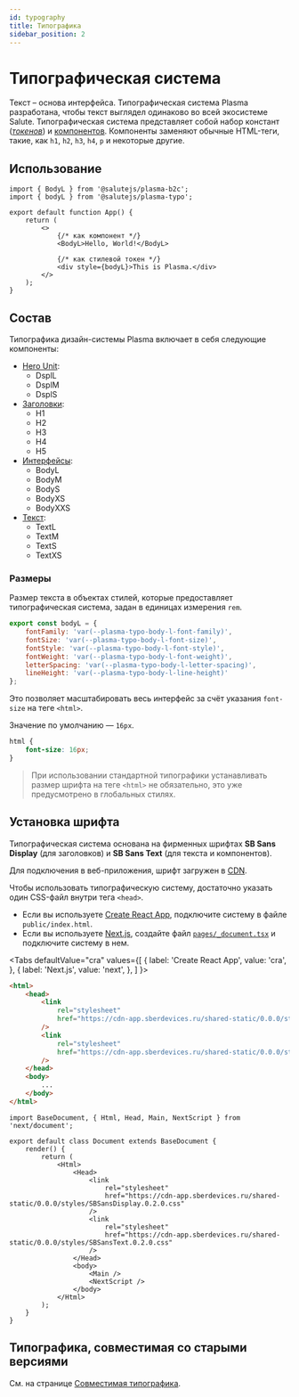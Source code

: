 ```yaml
---
id: typography
title: Типографика
sidebar_position: 2
---
```



# Типографическая система
Текст – основа интерфейса. Типографическая система Plasma разработана, чтобы текст выглядел одинаково во всей экосистеме Salute.
Типографическая система представляет собой набор констант ([_токенов_](../tokens)) и [компонентов](../../components/typography).
Компоненты заменяют обычные HTML-теги, такие, как `h1`, `h2`, `h3`, `h4`, `p` и некоторые другие.

## Использование

```tsx
import { BodyL } from '@salutejs/plasma-b2c';
import { bodyL } from '@salutejs/plasma-typo';

export default function App() {
    return (
        <>
            {/* как компонент */}
            <BodyL>Hello, World!</BodyL>

            {/* как стилевой токен */}
            <div style={bodyL}>This is Plasma.</div>
        </>
    );
}
```

## Состав
Типографика дизайн-системы Plasma включает в себя следующие компоненты:

- [Hero Unit](../../components/typography#hero-unit):
  - DsplL
  - DsplM
  - DsplS
- [Заголовки](../../components/typography#заголовки):
  - H1
  - H2
  - H3
  - H4
  - H5
- [Интерфейсы](../../components/typography#интерфейсы):
  - BodyL
  - BodyM
  - BodyS
  - BodyXS
  - BodyXXS
- [Текст](../../components/typography#текст):
  - TextL
  - TextM
  - TextS
  - TextXS

### Размеры
Размер текста в объектах стилей, которые предоставляет типографическая система, задан в единицах измерения `rem`.

```js
export const bodyL = {
    fontFamily: 'var(--plasma-typo-body-l-font-family)',
    fontSize: 'var(--plasma-typo-body-l-font-size)',
    fontStyle: 'var(--plasma-typo-body-l-font-style)',
    fontWeight: 'var(--plasma-typo-body-l-font-weight)',
    letterSpacing: 'var(--plasma-typo-body-l-letter-spacing)',
    lineHeight: 'var(--plasma-typo-body-l-line-height)'
};
```

Это позволяет масштабировать весь интерфейс за счёт указания `font-size` на теге `<html>`.

Значение по умолчанию — `16px`.

```css
html {
    font-size: 16px;
}
```

> При использовании стандартной типографики устанавливать размер шрифта на теге `<html>` не обязательно, это уже предусмотрено в глобальных стилях.

## Установка шрифта
Типографическая система основана на фирменных шрифтах **SB Sans Display** (для заголовков) и **SB Sans Text** (для текста и компонентов).

Для подключения в веб-приложения, шрифт загружен в [CDN](https://ru.wikipedia.org/wiki/Content_Delivery_Network).

Чтобы использовать типографическую систему, достаточно указать один CSS-файл внутри тега `<head>`.

+ Если вы используете [Create React App](https://create-react-app.dev), подключите систему в файле `public/index.html`.
+ Если вы используете [Next.js](https://nextjs.org/), создайте файл [`pages/_document.tsx`](https://nextjs.org/docs/advanced-features/custom-document) и подключите систему в нем.

<Tabs
  defaultValue="cra"
  values={[
    { label: 'Create React App', value: 'cra', },
    { label: 'Next.js', value: 'next', },
  ]
}>
<TabItem value="cra">

```html {3-6} title="public/index.html"
<html>
    <head>
        <link
            rel="stylesheet"
            href="https://cdn-app.sberdevices.ru/shared-static/0.0.0/styles/SBSansDisplay.0.2.0.css"
        />
        <link
            rel="stylesheet"
            href="https://cdn-app.sberdevices.ru/shared-static/0.0.0/styles/SBSansText.0.2.0.css"
        />
    </head>
    <body>
        ...
    </body>
</html>
```
</TabItem>
<TabItem value="next">

```tsx {8-11} title="pages/_document.tsx"
import BaseDocument, { Html, Head, Main, NextScript } from 'next/document';

export default class Document extends BaseDocument {
    render() {
        return (
            <Html>
                <Head>
                    <link
                        rel="stylesheet"
                        href="https://cdn-app.sberdevices.ru/shared-static/0.0.0/styles/SBSansDisplay.0.2.0.css"
                    />
                    <link
                        rel="stylesheet"
                        href="https://cdn-app.sberdevices.ru/shared-static/0.0.0/styles/SBSansText.0.2.0.css"
                    />
                </Head>
                <body>
                    <Main />
                    <NextScript />
                </body>
            </Html>
        );
    }
}
```
</TabItem>
</Tabs>

## Типографика, совместимая со старыми версиями
См. на странице [Совместимая типографика](../typography-legacy).
